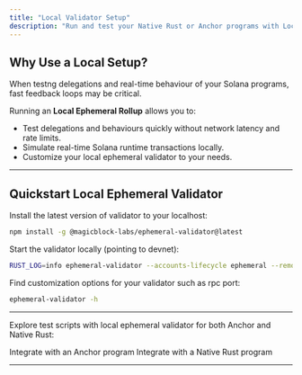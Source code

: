 ```yaml
---
title: "Local Validator Setup"
description: "Run and test your Native Rust or Anchor programs with Local Ephemeral Rollups"
---
```


## Why Use a Local Setup?

When testng delegations and real-time behaviour of your Solana programs, fast feedback loops may be critical.

Running an **Local Ephemeral Rollup** allows you to:

- Test delegations and behaviours quickly without network latency and rate limits.
- Simulate real-time Solana runtime transactions locally.
- Customize your local ephemeral validator to your needs.

---

## Quickstart Local Ephemeral Validator

Install the latest version of validator to your localhost:

```bash
npm install -g @magicblock-labs/ephemeral-validator@latest
```

Start the validator locally (pointing to devnet):

```bash
RUST_LOG=info ephemeral-validator --accounts-lifecycle ephemeral --remote-url "https://rpc.magicblock.app/devnet"
```

Find customization options for your validator such as rpc port:

```bash
ephemeral-validator -h
```

---

Explore test scripts with local ephemeral validator for both Anchor and Native Rust:

<CardGroup cols={2}>
  <Card
    title="Anchor"
    icon="anchor"
    href="/pages/get-started/how-integrate-your-program/anchor#ephemeral-endpoint-configuration"
    iconType="duotone"
  >
    Integrate with an Anchor program
  </Card>
  <Card
    title="Native Rust"
    icon="rust"
    href="/pages/get-started/how-integrate-your-program/rust#ephemeral-endpoint-configuration"
    iconType="duotone"
  >
    Integrate with a Native Rust program
  </Card>
</CardGroup>

---
